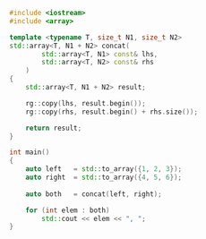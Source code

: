 ```cpp title="Concat two arrays"
#include <iostream>
#include <array>

template <typename T, size_t N1, size_t N2>
std::array<T, N1 + N2> concat(
		std::array<T, N1> const& lhs,
		std::array<T, N2> const& rhs
	)
{
	std::array<T, N1 + N2> result;

	rg::copy(lhs, result.begin());
	rg::copy(rhs, result.begin() + rhs.size());

	return result;
}

int main()
{
	auto left	= std::to_array({1, 2, 3});
	auto right	= std::to_array({4, 5, 6});
	
	auto both	= concat(left, right);

	for (int elem : both)
		std::cout << elem << ", ";
}
```
